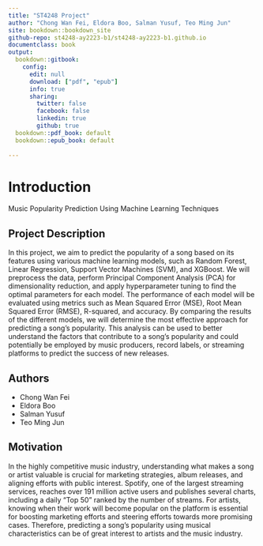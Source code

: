 ```yaml
---
title: "ST4248 Project"
author: "Chong Wan Fei, Eldora Boo, Salman Yusuf, Teo Ming Jun"
site: bookdown::bookdown_site
github-repo: st4248-ay2223-b1/st4248-ay2223-b1.github.io
documentclass: book
output:
  bookdown::gitbook:
    config:
      edit: null
      download: ["pdf", "epub"]
      info: true
      sharing:
        twitter: false
        facebook: false
        linkedin: true
        github: true
  bookdown::pdf_book: default
  bookdown::epub_book: default
    
---
```


# Introduction

Music Popularity Prediction Using Machine Learning Techniques

## Project Description

In this project, we aim to predict the popularity of a song based on its features using various machine learning models, such as Random Forest, Linear Regression, Support Vector Machines (SVM), and XGBoost. We will preprocess the data, perform Principal Component Analysis (PCA) for dimensionality reduction, and apply hyperparameter tuning to find the optimal parameters for each model. The performance of each model will be evaluated using metrics such as Mean Squared Error (MSE), Root Mean Squared Error (RMSE), R-squared, and accuracy. By comparing the results of the different models, we will determine the most effective approach for predicting a song's popularity. This analysis can be used to better understand the factors that contribute to a song's popularity and could potentially be employed by music producers, record labels, or streaming platforms to predict the success of new releases.

## Authors
- Chong Wan Fei
- Eldora Boo
- Salman Yusuf 
- Teo Ming Jun

## Motivation

In the highly competitive music industry, understanding what makes a song or artist valuable is crucial for marketing strategies, album releases, and aligning efforts with public interest. Spotify, one of the largest streaming services, reaches over 191 million active users and publishes several charts, including a daily "Top 50" ranked by the number of streams. For artists, knowing when their work will become popular on the platform is essential for boosting marketing efforts and steering efforts towards more promising cases. Therefore, predicting a song's popularity using musical characteristics can be of great interest to artists and the music industry.